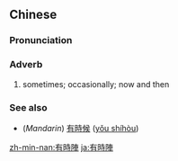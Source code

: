 {{also|有时阵}}
==Chinese==
{{zh-forms|s=有时阵|type=12}}

===Pronunciation===
{{zh-pron
|mn=ū-sî-chūn
|cat=adv
}}

===Adverb===
{{zh-adv}}

# {{lb|zh|Min Nan}} sometimes; occasionally; now and then

===See also===
* (''Mandarin'') [[有時候]] ([[yǒu shíhòu]])

[[zh-min-nan:有時陣]]
[[ja:有時陣]]